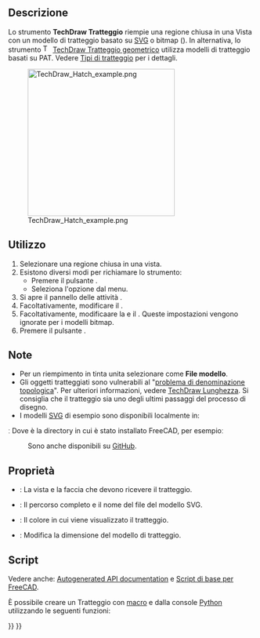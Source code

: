 <languages/>

<div class="mw-translate-fuzzy">
{{Docnav/it
|[[TechDraw_LinkDimension/it|Link alla geometria 3D]]
|[[TechDraw_GeometricHatch/it|Tratteggio geometrico]]
|[[TechDraw_Workbench/it|TechDraw]]
|IconL=TechDraw_LinkDimension.svg
|IconR=TechDraw_GeometricHatch.svg
|IconC=Workbench_TechDraw.svg
}}
</div>

{{GuiCommand/it
|Name=TechDraw Hatch
|Name/it=TechDraw Tratteggio
|MenuLocation=TechDraw → Tratteggio → Tratteggia una Faccia usando un file immagine
|Workbenches=[[TechDraw_Workbench/it|TechDraw]]
|SeeAlso=[[TechDraw_GeometricHatch/it|Tratteggio geometrico]], [[TechDraw_Hatching/it|Tipi di tratteggio]]
}}

<span id="Description"></span>
==Descrizione==

Lo strumento '''TechDraw Tratteggio''' riempie una regione chiusa in una Vista con un modello di tratteggio basato su [[SVG|SVG]] o bitmap ({{Version/it|0.21}}). In alternativa, lo strumento [[Image:TechDraw_GeometricHatch.svg|16px]] [[TechDraw_GeometricHatch/it|TechDraw Tratteggio geometrico]] utilizza modelli di tratteggio basati su PAT. Vedere [[TechDraw_Hatching/it|Tipi di tratteggio]] per i dettagli.

[[Image:TechDraw_Hatch_example.png|300px]]

{{Caption|Esempio di tratteggio SVG su una faccia}}

<span id="Usage"></span>
==Utilizzo==

# Selezionare una regione chiusa in una vista.
# Esistono diversi modi per richiamare lo strumento:
#* Premere il pulsante {{Button|[[Image:TechDraw_Hatch.svg|16px]] [[TechDraw_Hatch/it|TechDraw Tratteggio]]}}.
#* Seleziona l'opzione {{MenuCommand|TechDraw → Tratteggio → [[Image:TechDraw_Hatch.svg|16px]] Tratteggia una Faccia utilizzando un file immagine}} dal menu.
# Si apre il pannello delle attività {{MenuCommand|Applica Tratteggio alla Faccia}}.
# Facoltativamente, modificare il {{MenuCommand|File del modello}}.
# Facoltativamente, modificaare la {{MenuCommand|Scala del modello}} e il {{MenuCommand|Colore linea}}. Queste impostazioni vengono ignorate per i modelli bitmap.
# Premere il pulsante {{Button|OK}}.

<span id="Notes"></span>
== Note ==

* Per un riempimento in tinta unita selezionare {{FileName|solid.svg}} come '''File modello'''.
* Gli oggetti tratteggiati sono vulnerabili al "[[Topological_naming_problem/it|problema di denominazione topologica]]". Per ulteriori informazioni, vedere [[TechDraw_LengthDimension/it|TechDraw Lunghezza]]. Si consiglia che il tratteggio sia uno degli ultimi passaggi del processo di disegno.
*I modelli [[SVG/it|SVG]] di esempio sono disponibili localmente in:
: {{Code|code=
$INSTALL_DIR/data/Mod/TechDraw/Patterns
}}
ː Dove {{incode|$INSTALL_DIR}} è la directory in cui è stato installato FreeCAD, per esempioː
: {{Code|code=
/usr/share/freecad/data/Mod/TechDraw/Patterns
}}
: Sono anche disponibili su [https://github.com/FreeCAD/FreeCAD/tree/master/src/Mod/TechDraw/Patterns GitHub].

<span id="Properties"></span>
==Proprietà==

* {{PropertyData/it|Source}}: La vista e la faccia che devono ricevere il tratteggio.
* {{PropertyData/it|Hatch Pattern}}: Il percorso completo e il nome del file del modello SVG.
* {{PropertyView/it|Hatch Color}}: Il colore in cui viene visualizzato il tratteggio.
* {{PropertyView/it|Hatch Scale}}: Modifica la dimensione del modello di tratteggio.

<span id="Scripting"></span>
==Script==

Vedere anche: [https://freecad.github.io/SourceDoc/ Autogenerated API documentation] e [[FreeCAD_Scripting_Basics/it|Script di base per FreeCAD]].

È possibile creare un Tratteggio con [[Macros/it|macro]] e dalla console [[Python/it|Python]] utilizzando le seguenti funzioni:

{{Code|code=
hatch = FreeCAD.ActiveDocument.addObject("TechDraw::DrawHatch", "Hatch")
hatch.Source = (view1, ["Face0"])
hatch.HatchPattern = hatchFileSpec
page.addView(hatch)
}}


<div class="mw-translate-fuzzy">
{{Docnav/it
|[[TechDraw_LinkDimension/it|Link alla geometria 3D]]
|[[TechDraw_GeometricHatch/it|Tratteggio geometrico]]
|[[TechDraw_Workbench/it|TechDraw]]
|IconL=TechDraw_LinkDimension.svg
|IconR=TechDraw_GeometricHatch.svg
|IconC=Workbench_TechDraw.svg
}}
</div>

{{TechDraw_Tools_navi{{#translation:}}}}
{{Userdocnavi{{#translation:}}}}